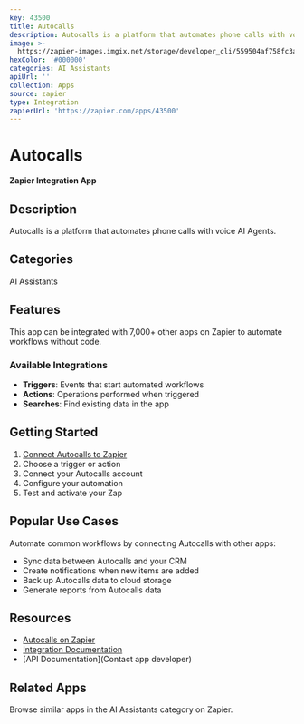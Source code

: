 ```yaml
---
key: 43500
title: Autocalls
description: Autocalls is a platform that automates phone calls with voice AI Agents.
image: >-
  https://zapier-images.imgix.net/storage/developer_cli/559504af758fc3a98e4017776013e112.png?auto=format%2Ccompress&ixlib=python-3.0.0&q=50
hexColor: '#000000'
categories: AI Assistants
apiUrl: ''
collection: Apps
source: zapier
type: Integration
zapierUrl: 'https://zapier.com/apps/43500'
---
```

# Autocalls

**Zapier Integration App**

## Description

Autocalls is a platform that automates phone calls with voice AI Agents.

## Categories

AI Assistants

## Features

This app can be integrated with 7,000+ other apps on Zapier to automate workflows without code.

### Available Integrations

- **Triggers**: Events that start automated workflows
- **Actions**: Operations performed when triggered
- **Searches**: Find existing data in the app

## Getting Started

1. [Connect Autocalls to Zapier](https://zapier.com/apps/43500)
2. Choose a trigger or action
3. Connect your Autocalls account
4. Configure your automation
5. Test and activate your Zap

## Popular Use Cases

Automate common workflows by connecting Autocalls with other apps:

- Sync data between Autocalls and your CRM
- Create notifications when new items are added
- Back up Autocalls data to cloud storage
- Generate reports from Autocalls data

## Resources

- [Autocalls on Zapier](https://zapier.com/apps/43500)
- [Integration Documentation](https://zapier.com/apps/43500/integrations)
- [API Documentation](Contact app developer)

## Related Apps

Browse similar apps in the AI Assistants category on Zapier.
